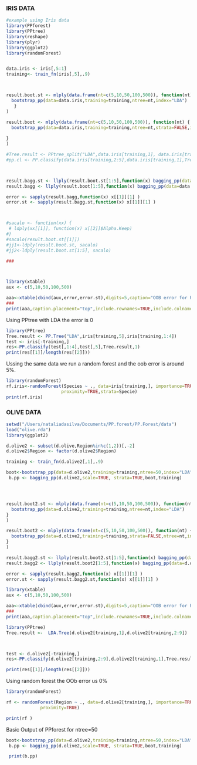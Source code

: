 
### IRIS DATA

```r

#example using Iris data
library(PPforest)
library(PPtree)
library(reshape)
library(plyr)
library(ggplot2)
library(randomForest)


data.iris <- iris[,5:1]
training<- train_fn(iris[,5],.9)



result.boot.st <- mlply(data.frame(nt=c(5,10,50,100,500)), function(nt) {
  bootstrap_pp(data=data.iris,training=training,ntree=nt,index="LDA") 
   }  
)  

result.boot <- mlply(data.frame(nt=c(5,10,50,100,500)), function(nt) {
  bootstrap_pp(data=data.iris,training=training,ntree=nt,strata=FALSE,index="LDA") 
  
}  
)

#Tree.result <- PPtree_split("LDA",data.iris[training,1], data.iris[training,2:5],size.p=0.9)
#pp.cl <- PP.classify(data.iris[training,2:5],data.iris[training,1],Tree.result,1)



result.bagg.st <- llply(result.boot.st[1:5],function(x) bagging_pp(data=data.iris,boot=x,size.p=.9,training=training))
result.bagg <- llply(result.boot[1:5],function(x) bagging_pp(data=data.iris,boot=x,size.p=.9,training=training))

error <- sapply(result.bagg,function(x) x[[1]][1] )
error.st <- sapply(result.bagg.st,function(x) x[[1]][1] )



#sacalo <- function(xx) {
 # ldply(xx[[1]], function(x) x[[2]]$Alpha.Keep)
#}
#sacalo(result.boot.st[[1]])
#jj1<-ldply(result.boot.st, sacalo)
#jj2<-ldply(result.boot.st[1:5], sacalo)

###




```

```r
library(xtable)
aux <- c(5,10,50,100,500)

aaa<-xtable(cbind(aux,error,error.st),digits=5,caption="OOB error for PP.bagging with bootstrap samples without strata and with strata")
###
print(aaa,caption.placement="top",include.rownames=TRUE,include.colnames=TRUE)

```

Using PPtree with LDA the error is 0

```r
library(PPtree)
Tree.result <- PP.Tree("LDA",iris[training,5],iris[training,1:4])
test <- iris[-training,]
res<-PP.classify(test[,1:4],test[,5],Tree.result,1)
print(res[[1]]/length(res[[2]]))
```

Ussing the same data we run a random forest and the oob error is around 5%.

```r
library(randomForest)
rf.iris<-randomForest(Species ~ ., data=iris[training,], importance=TRUE,
                     proximity=TRUE,strata=Specie)
print(rf.iris)
```



### OLIVE DATA

```r
setwd("/Users/nataliadasilva/Documents/PP.forest/PP.Forest/data")
load("olive.rda")
library(ggplot2)

d.olive2 <- subset(d.olive,Region%in%c(1,2))[,-2]
d.olive2$Region <- factor(d.olive2$Region)

training <- train_fn(d.olive2[,1],.9)

boot<-bootstrap_pp(data=d.olive2,training=training,ntree=50,index="LDA") 
 b.pp <- bagging_pp(d.olive2,scale=TRUE, strata=TRUE,boot,training)




result.boot2.st <- mlply(data.frame(nt=c(5,10,50,100,500)), function(nt) {
  bootstrap_pp(data=d.olive2,training=training,ntree=nt,index="LDA") 
}  
)  

result.boot2 <- mlply(data.frame(nt=c(5,10,50,100,500)), function(nt) {
  bootstrap_pp(data=d.olive2,training=training,strata=FALSE,ntree=nt,index="LDA") 
}  
)  

result.bagg2.st <- llply(result.boot2.st[1:5],function(x) bagging_pp(data=d.olive2,scale=TRUE,strata=TRUE,boot=x,training=training))
result.bagg2 <- llply(result.boot2[1:5],function(x) bagging_pp(data=d.olive2,boot=x,,scale=TRUE,strata=TRUE,training=training))

error <- sapply(result.bagg2,function(x) x[[1]][1] )
error.st <- sapply(result.bagg2.st,function(x) x[[1]][1] )

```


```r
library(xtable)
aux <- c(5,10,50,100,500)

aaa<-xtable(cbind(aux,error,error.st),digits=5,caption="OOB error for PP.bagging with bootstrap samples without strata and with strata")
###
print(aaa,caption.placement="top",include.rownames=TRUE,include.colnames=TRUE)

```


```r
library(PPtree)
Tree.result <-  LDA.Tree(d.olive2[training,1],d.olive2[training,2:9])



test <- d.olive2[-training,]
res<-PP.classify(d.olive2[training,2:9],d.olive2[training,1],Tree.result,1)

print(res[[1]]/length(res[[2]]))

```

Using random forest the OOb error us 0\%

```r
library(randomForest)

rf <- randomForest(Region ~ ., data=d.olive2[training,], importance=TRUE,strata=Region,
             proximity=TRUE)

print(rf )

```


Basic Output of PPforest for ntree=50

```r

boot<-bootstrap_pp(data=d.olive2,training=training,ntree=50,index="LDA") 
 b.pp <- bagging_pp(d.olive2,scale=TRUE, strata=TRUE,boot,training)

 print(b.pp)

```
